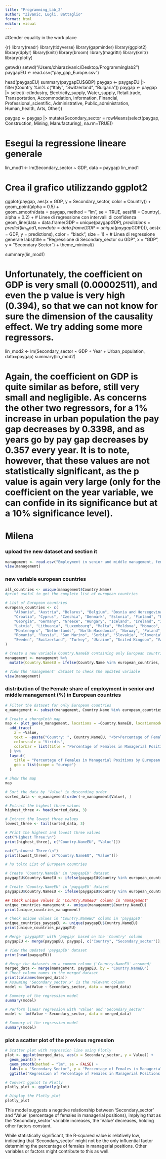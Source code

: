 ```yaml
---
title: "Programming_Lab_2"
author: "Zivanic, Lugli, Battaglio"
format: html
editor: visual
---
```


#Gender equality in the work place

{r}
library(readr)
library(tidyverse)
library(gapminder)
library(ggplot2)
library(dplyr)
library(knitr)
library(broom)
library(magrittr)
library(knitr)
library(plotly)

getwd()
setwd("/Users/chiarazivanic/Desktop/Programminglab2")
paygapEU <- read.csv("pay_gap_Europe.csv")

head(paygapEU)
summary(paygapEU$GDP)
paygap <- paygapEU |> filter(Country %in% c("Italy", "Switzerland", "Bulgaria")) 
paygap <- paygap |> select(-c(Industry, Electricity_supply, Water_supply, Retail.trade, Transportation, Accommodation, Information, Financial, Professional_scientific, Administrative, Public_administration, Human_health, Arts, Other))

paygap <- paygap |> mutate(Secondary_sector = rowMeans(select(paygap, Construction, Mining, Manufacturing), na.rm=TRUE))

# Esegui la regressione lineare generale 
lin_mod1 <- lm(Secondary_sector ~ GDP, data = paygap)
lin_mod1

# Crea il grafico utilizzando ggplot2
ggplot(paygap, aes(x = GDP, y = Secondary_sector, color = Country)) +
  geom_point(alpha = 0.5) +  
  geom_smooth(data = paygap, method = "lm", se = TRUE, aes(fill = Country), alpha = 0.2) +  # Linee di regressione con intervalli di confidenza
  geom_line(data = data.frame(GDP = unique(paygap$GDP), predictions = predict(lin_mod1, newdata = data.frame(GDP = unique(paygap$GDP)))), 
            aes(x = GDP, y = predictions), color = "black", size = 1) +  # Linea di regressione generale
  labs(title = "Regressione di Secondary_sector su GDP",
       x = "GDP",
       y = "Secondary Sector") +
  theme_minimal()

summary(lin_mod1)

# Unfortunately, the coefficient on GDP is very small (0.00002511), and even the p value is very high (0.394), so that we can not know for sure the dimension of the causality effect. We try adding some more regressors.

lin_mod2 <- lm(Secondary_sector ~ GDP + Year + Urban_population, data=paygap)
summary(lin_mod2)

# Again, the coefficient on GDP is quite similar as before, still very small and negligible. As concerns the other two regressors, for a 1% increase in urban population the pay gap decreases by 0.3398, and as years go by pay gap decreases by 0.357 every year. It is to note, however, that these values are not statistically significant, as the p value is again very large (only for the coefficient on the year variable, we can confide in its significance but at a 10% significance level).


# Milena

### upload the new dataset and section it

```r
management <- read.csv("Employment in senior and middle management, female (%).csv")
view(management)
```

### new variable european countries

```r
all_countries <- unique(management$Country.Name)
#print useful to get the complete list of european countries

# List of European countries
european_countries <- c(
    "Albania", "Austria", "Belarus", "Belgium", "Bosnia and Herzegovina", "Bulgaria", 
    "Croatia", "Cyprus", "Czechia", "Denmark", "Estonia", "Finland", "France", 
    "Georgia", "Germany", "Greece", "Hungary", "Iceland", "Ireland", "Italy", 
    "Latvia", "Lithuania", "Luxembourg", "Malta", "Moldova", "Monaco", 
    "Montenegro", "Netherlands", "North Macedonia", "Norway", "Poland", "Portugal", 
    "Romania", "Russia", "San Marino", "Serbia", "Slovakia", "Slovenia", "Spain", 
    "Sweden", "Switzerland", "Turkey", "Ukraine", "United Kingdom", "Vatican City"
)

# Create a new variable Country.NameEU containing only European countries
management <- management %>%
  mutate(Country.NameEU = ifelse(Country.Name %in% european_countries, Country.Name, NA))

# View the 'management' dataset to check the updated variable
view(management)
```

### distribution of the Female share of employment in senior and middle management (%) in European countries

```r
# Filter the dataset for only European countries
e_management <- subset(management, Country.Name %in% european_countries)

# Create a choropleth map
map <- plot_geo(e_management, locations = ~Country.NameEU, locationmode = "country names") %>%
  add_trace(
    z = ~Value,
    text = ~paste("Country: ", Country.NameEU, "<br>Percentage of Females: ", Value, "%"),
    colorscale = "Viridis",
    colorbar = list(title = "Percentage of Females in Managerial Positions")
  ) %>%
  layout(
    title = "Percentage of Females in Managerial Positions by European Countries",
    geo = list(scope = "europe")
  )

# Show the map
map
```

```r
# Sort the data by 'Value' in descending order
sorted_data <- e_management[order(-e_management$Value), ]

# Extract the highest three values
highest_three <- head(sorted_data, 3)

# Extract the lowest three values
lowest_three <- tail(sorted_data, 3)

# Print the highest and lowest three values
cat("Highest Three:\n")
print(highest_three[, c("Country.NameEU", "Value")])

cat("\nLowest Three:\n")
print(lowest_three[, c("Country.NameEU", "Value")])

```

```r
# ho tolto List of European countries

# Create 'Country.NameEU' in 'paygapEU' dataset
paygapEU$Country.NameEU <- ifelse(paygapEU$Country %in% european_countries, paygapEU$Country, NA)

# Create 'Country.NameEU' in 'paygapEU' dataset
paygapEU$Country.NameEU <- ifelse(paygapEU$Country %in% european_countries, paygapEU$Country, NA)

```

```r
## Check unique values in 'Country.NameEU' column in 'management'
unique_countries_management <- unique(management$Country.NameEU)
print(unique_countries_management)

# Check unique values in 'Country.NameEU' column in 'paygapEU'
unique_countries_paygapEU <- unique(paygapEU$Country.NameEU)
print(unique_countries_paygapEU)

# Merge 'paygapEU' with 'paygap' based on the 'Country' column
paygapEU <- merge(paygapEU, paygap[, c("Country", "Secondary_sector")], by = "Country", all.x = TRUE)

# View the updated 'paygapEU' dataset
print(head(paygapEU))

# Merge the datasets on a common column ('Country.NameEU' assumed)
merged_data <- merge(management, paygapEU, by = "Country.NameEU")
# Check column names in the merged dataset
print(colnames(merged_data))
# Assuming 'Secondary_sector.x' is the relevant column
model <- lm(Value ~ Secondary_sector, data = merged_data)

# Summary of the regression model
summary(model)

# Perform linear regression with 'Value' and 'Secondary_sector'
model <- lm(Value ~ Secondary_sector, data = merged_data)

# Summary of the regression model
summary(model)

```

### plot a scatter plot of the previous regression

```r
# Scatter plot with regression line using Plotly
plot <- ggplot(merged_data, aes(x = Secondary_sector, y = Value)) +
  geom_point() +
  geom_smooth(method = "lm", se = FALSE) +
  labs(x = "Secondary Sector", y = "Percentage of Females in Managerial Positions") +
  ggtitle("Regression of Percentage of Females in Managerial Positions vs Secondary Sector")

# Convert ggplot to Plotly
plotly_plot <- ggplotly(plot)

# Display the Plotly plot
plotly_plot

```

This model suggests a negative relationship between 'Secondary_sector' and 'Value' (percentage of females in managerial positions), implying that as the 'Secondary_sector' variable increases, the 'Value' decreases, holding other factors constant.

While statistically significant, the R-squared value is relatively low, indicating that 'Secondary_sector' might not be the only influential factor determining the percentage of females in managerial positions. Other variables or factors might contribute to this as well.
